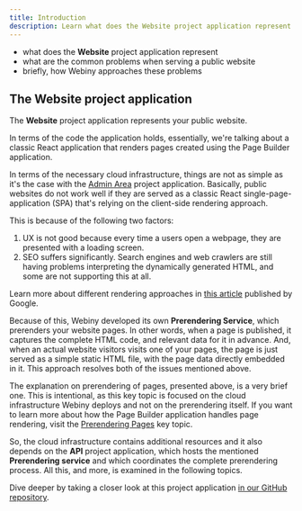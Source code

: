 ```yaml
---
title: Introduction
description: Learn what does the Website project application represent.
---
```



<Alert type="success" title="What you’ll learn">

- what does the **Website** project application represent
- what are the common problems when serving a public website
- briefly, how Webiny approaches these problems

</Alert>

## The Website project application

The **Website** project application represents your public website.

In terms of the code the application holds, essentially, we're talking about a classic React application that renders pages created using the Page Builder application.

In terms of the necessary cloud infrastructure, things are not as simple as it's the case with the [Admin Area](../../architecture/admin/introduction) project application. Basically, public websites do not work well if they are served as a classic React single-page-application (SPA) that's relying on the client-side rendering approach.

This is because of the following two factors:

1. UX is not good because every time a users open a webpage, they are presented with a loading screen.
2. SEO suffers significantly. Search engines and web crawlers are still having problems interpreting the dynamically generated HTML, and some are not supporting this at all.

<Alert type="info">

Learn more about different rendering approaches in [this article](https://developers.google.com/web/updates/2019/02/rendering-on-the-web) published by Google.

</Alert>

Because of this, Webiny developed its own **Prerendering Service**, which prerenders your website pages. In other words, when a page is published, it captures the complete HTML code, and relevant data for it in advance. And, when an actual website visitors visits one of your pages, the page is just served as a simple static HTML file, with the page data directly embedded in it. This approach resolves both of the issues mentioned above.

<Alert type="success">

The explanation on prerendering of pages, presented above, is a very brief one. This is intentional, as this key topic is focused on the cloud infrastructure Webiny deploys and not on the prerendering itself. If you want to learn more about how the Page Builder application handles page rendering, visit the [Prerendering Pages](/docs/architecture/website/prerendering-pages) key topic.

</Alert>

So, the cloud infrastructure contains additional resources and it also depends on the **API** project application, which hosts the mentioned **Prerendering service** and which coordinates the complete prerendering process. All this, and more, is examined in the following topics.

<Alert type="info">

Dive deeper by taking a closer look at this project application [in our GitHub repository](https://github.com/webiny/webiny-js/tree/v5/packages/cwp-template-aws/template/apps/website).

</Alert>

